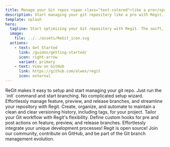 ```yaml
---
title: Manage your Git repos <span class="text-colored">like a pro</span>
description: Start managing your git repository like a pro with Regit.
template: splash
hero:
  tagline: Start optimizing your Git repository with Regit. The swift, accessible, and user-friendly solution for managing your Git repos like a pro.
  image:
    file: ../../assets/ReGit_icon.svg
  actions:
    - text: Get Started
      link: /guides/getting-started/
      icon: right-arrow
      variant: primary
    - text: View on GitHub
      link: https://github.com/alwex/regit
      icon: external
---
```



<CardGrid stagger>
	<Card title="Easy to Setup" icon="rocket">
		ReGit makes it easy to setup and start managing your git repo. Just run the `init` command and start branching. No complicated setup wizard.
	</Card>
	<Card title="Keep your repo clean" icon="puzzle">
		Effortlessly manage feature, preview, and release branches, and streamline your repository with Regit. Create, organize, and automate to maintain a clean and clear versioning history, including tags, for your project.
	</Card>
	<Card title="Customize Your Git Workflow" icon="star">
		Tailor your Git workflow with Regit's flexibility. Define custom hooks for pre and post actions on feature, preview, and release branches. Effortlessly integrate your unique development processes!
	</Card>
	<Card title="We're open source" icon="github">
		Regit is open source! Join our community, contribute on GitHub, and be part of the Git branch management evolution.
	</Card>
</CardGrid>
